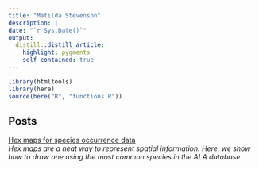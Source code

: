 ```yaml
---
title: "Matilda Stevenson"
description: |
date: "`r Sys.Date()`"
output: 
  distill::distill_article:
    highlight: pygments
    self_contained: true
---
```

```r
library(htmltools)
library(here)
source(here("R", "functions.R"))
```
<h2>Posts</h2>

<a href='C:/Users/KEL329/OneDrive - CSIRO/Documents/ALA/Github/ala-labs/_site/posts/2021-04-14_hex-maps-for-species-occurrence-data/index.html'>Hex maps for species occurrence data</a><br><em>Hex maps are a neat way to represent spatial information. Here, we  show how to draw one using the most common species in the ALA database</em><br><br>
